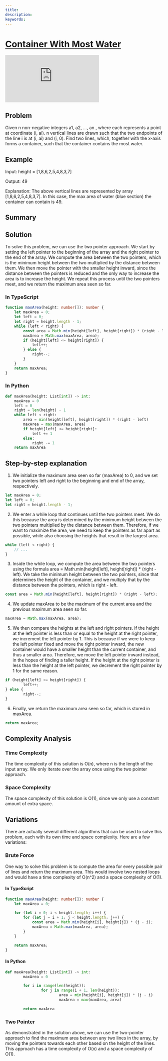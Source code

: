 ```yaml
---
title:
description:
keywords:
---
```



# [Container With Most Water](https://leetcode.com/problems/container-with-most-water) <DifficultyChip difficulty="medium" />

<div className="iframe-container">
	<iframe className="responsive-iframe" src="https://www.youtube.com/embed/XXXXXXXX"
					title="YouTube video player" frameBorder="0"
					allow="accelerometer; autoplay; clipboard-write; encrypted-media; gyroscope; picture-in-picture"
					allowFullScreen></iframe>
</div>

## Problem

Given n non-negative integers a1, a2, ..., an , where each represents a point at coordinate (i, ai). n vertical lines are drawn such that the two endpoints of the line i is at (i, ai) and (i, 0). Find two lines, which, together with the x-axis forms a container, such that the container contains the most water.

## Example

Input: height = [1,8,6,2,5,4,8,3,7]

Output: 49

Explanation: The above vertical lines are represented by array [1,8,6,2,5,4,8,3,7]. In this case, the max area of water (blue section) the container can contain is 49.

## Summary

## Solution

To solve this problem, we can use the two pointer approach. We start by setting the left pointer to the beginning of the array and the right pointer to the end of the array. We compute the area between the two pointers, which is the minimum height between the two multiplied by the distance between them. We then move the pointer with the smaller height inward, since the distance between the pointers is reduced and the only way to increase the area is to increase the height. We repeat this process until the two pointers meet, and we return the maximum area seen so far.

### In TypeScript

```typescript
function maxArea(height: number[]): number {
    let maxArea = 0;
    let left = 0;
    let right = height.length - 1;
    while (left < right) {
        const area = Math.min(height[left], height[right]) * (right - left);
        maxArea = Math.max(maxArea, area);
        if (height[left] <= height[right]) {
            left++;
        } else {
            right--;
        }
    }
    return maxArea;
}
```

### In Python

```python
def maxArea(height: List[int]) -> int:
    maxArea = 0
    left = 0
    right = len(height) - 1
    while left < right:
        area = min(height[left], height[right]) * (right - left)
        maxArea = max(maxArea, area)
        if height[left] <= height[right]:
            left += 1
        else:
            right -= 1
    return maxArea
```

## Step-by-step explanation

1. We initialize the maximum area seen so far (maxArea) to 0, and we set two pointers left and right to the beginning and end of the array, respectively.

```typescript
let maxArea = 0;
let left = 0;
let right = height.length - 1;
```

2. We enter a while loop that continues until the two pointers meet. We do this because the area is determined by the minimum height between the two pointers multiplied by the distance between them. Therefore, if we want to maximize the area, we need to keep the pointers as far apart as possible, while also choosing the heights that result in the largest area.

```typescript
while (left < right) {
    // ...
}
```

3. Inside the while loop, we compute the area between the two pointers using the formula area = Math.min(height[left], height[right]) * (right - left). We take the minimum height between the two pointers, since that determines the height of the container, and we multiply that by the distance between the pointers, which is right - left.

```typescript
const area = Math.min(height[left], height[right]) * (right - left);
```

4. We update maxArea to be the maximum of the current area and the previous maximum area seen so far.

```typescript
maxArea = Math.max(maxArea, area);
```

5. We then compare the heights at the left and right pointers. If the height at the left pointer is less than or equal to the height at the right pointer, we increment the left pointer by 1. This is because if we were to keep the left pointer fixed and move the right pointer inward, the new container would have a smaller height than the current container, and thus a smaller area. Therefore, we move the left pointer inward instead, in the hopes of finding a taller height. If the height at the right pointer is less than the height at the left pointer, we decrement the right pointer by 1 for the same reason.

```typescript
if (height[left] <= height[right]) {
		left++;
} else {
		right--;
}
```

6. Finally, we return the maximum area seen so far, which is stored in maxArea.

```typescript
return maxArea;
```

## Complexity Analysis

### Time Complexity

The time complexity of this solution is O(n), where n is the length of the input array. We only iterate over the array once using the two pointer approach.

### Space Complexity

The space complexity of this solution is O(1), since we only use a constant amount of extra space.

## Variations

There are actually several different algorithms that can be used to solve this problem, each with its own time and space complexity. Here are a few variations:

### Brute Force

One way to solve this problem is to compute the area for every possible pair of lines and return the maximum area. This would involve two nested loops and would have a time complexity of O(n^2) and a space complexity of O(1).

#### In TypeScript

```typescript
function maxArea(height: number[]): number {
    let maxArea = 0;

    for (let i = 0; i < height.length; i++) {
        for (let j = i + 1; j < height.length; j++) {
            const area = Math.min(height[i], height[j]) * (j - i);
            maxArea = Math.max(maxArea, area);
        }
    }

    return maxArea;
}
```

#### In Python

```python
def maxArea(height: List[int]) -> int:
		maxArea = 0

		for i in range(len(height)):
				for j in range(i + 1, len(height)):
						area = min(height[i], height[j]) * (j - i)
						maxArea = max(maxArea, area)

		return maxArea
```

### Two Pointer

As demonstrated in the solution above, we can use the two-pointer approach to find the maximum area between any two lines in the array, by moving the pointers towards each other based on the height of the lines. This approach has a time complexity of O(n) and a space complexity of O(1).
